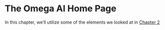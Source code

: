 # The Omega AI Home Page

In this chapter, we'll utilize some of the elements we looked at in [Chapter 2](#HTML Content)
